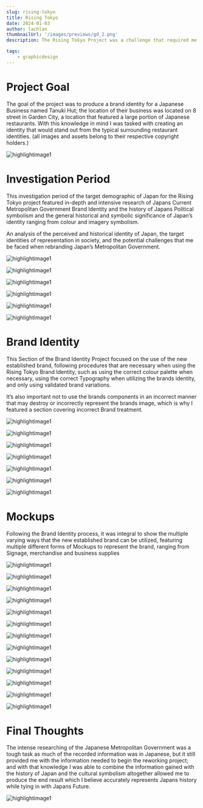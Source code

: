 ```yaml
---
slug: rising-tokyo
title: Rising Tokyo
date: 2024-01-03
author: lachlan
thumbnailUrl: '/images/previews/gd_2.png'
description: The Rising Tokyo Project was a challenge that required me to produce a new Brand Identity for country or a city, replacing the old brand. The Challenge was using the country’s culture and ideals that would accurately represent their identity. The task itself required strenuous research phases and resource gathering to produce an end result.

tags:
    - graphicdesign
---
```


<div className="centered">
<h1>Project Goal</h1>

<p>
    The goal of the project was to produce a brand identity for a Japanese
    Business named Tanuki Hut; the location of their business was located on 8
    street in Garden City, a location that featured a large portion of Japanese
    restaurants. With this knowledge in mind I was tasked with creating an
    identity that would stand out from the typical surrounding restaurant
    identities. (all images and assets belong to their respective copyright
    holders.)
</p>

</div>

![highlightimage1](/images/rising_tokyo/Guide_Page_01_1.png)

<div className="centered">
<h1>Investigation Period</h1>

<p>
    This investigation period of the target demographic of Japan for the Rising
    Tokyo project featured in-depth and intensive research of Japans Current
    Metropolitan Government Brand Identity and the history of Japans Political
    symbolism and the general historical and symbolic significance of Japan’s
    identity ranging from colour and imagery symbolism.
</p>
<p>
    An analysis of the perceived and historical identity of Japan, the target
    identities of representation in society, and the potential challenges that
    me be faced when rebranding Japan’s Metropolitan Government.
</p>

</div>

![highlightimage1](/images/rising_tokyo/Guide_Page_02_1.png)

![highlightimage1](/images/rising_tokyo/Guide_Page_03_1.png)

![highlightimage1](/images/rising_tokyo/Guide_Page_04_1.png)

![highlightimage1](/images/rising_tokyo/Guide_Page_05_1.png)

![highlightimage1](/images/rising_tokyo/Guide_Page_06_1.png)

![highlightimage1](/images/rising_tokyo/Guide_Page_07_1.png)

<div className="centered">
    <h1>Brand Identity</h1>
    <p>
        This Section of the Brand Identity Project focused on the use of the new
        established brand, following procedures that are necessary when using
        the Rising Tokyo Brand Identity, such as using the correct colour
        palette when necessary, using the correct Typography when utilizing the
        brands identity, and only using validated brand variations.
    </p>
    <p>
        It’s also important not to use the brands components in an incorrect
        manner that may destroy or incorrectly represent the brands image, which
        is why I featured a section covering incorrect Brand treatment.
    </p>
</div>

![highlightimage1](/images/rising_tokyo/Guide_Page_08_1.png)

![highlightimage1](/images/rising_tokyo/Guide_Page_09_1.png)

![highlightimage1](/images/rising_tokyo/Guide_Page_10_1.png)

![highlightimage1](/images/rising_tokyo/Guide_Page_11_1.png)

![highlightimage1](/images/rising_tokyo/Guide_Page_12_1.png)

![highlightimage1](/images/rising_tokyo/Guide_Page_13_1.png)

![highlightimage1](/images/rising_tokyo/Guide_Page_14_1.png)

<div className="centered">
    <h1>Mockups</h1>
    <p>
        Following the Brand Identity process, it was integral to show the
        multiple varying ways that the new established brand can be utilized,
        featuring multiple different forms of Mockups to represent the brand,
        ranging from Signage, merchandise and business supplies
    </p>
</div>

![highlightimage1](/images/rising_tokyo/Guide_Page_15_1.png)

![highlightimage1](/images/rising_tokyo/Guide_Page_16_1.png)

![highlightimage1](/images/rising_tokyo/Guide_Page_17_1.png)

![highlightimage1](/images/rising_tokyo/Guide_Page_18_1.png)

![highlightimage1](/images/rising_tokyo/Guide_Page_19_1.png)

![highlightimage1](/images/rising_tokyo/Guide_Page_20_1.png)

![highlightimage1](/images/rising_tokyo/Guide_Page_21_1.png)

![highlightimage1](/images/rising_tokyo/Guide_Page_22_1.png)

![highlightimage1](/images/rising_tokyo/Guide_Page_23_1.png)

![highlightimage1](/images/rising_tokyo/Guide_Page_24_1.png)

![highlightimage1](/images/rising_tokyo/Guide_Page_25_1.png)

![highlightimage1](/images/rising_tokyo/Guide_Page_26_1.png)

![highlightimage1](/images/rising_tokyo/Guide_Page_27_1.png)

<div className="centered">
    <h1>Final Thoughts</h1>
    <p>
        The intense researching of the Japanese Metropolitan Government was a
        tough task as much of the recorded information was in Japanese, but it
        still provided me with the information needed to begin the reworking
        project; and with that knowledge I was able to combine the information
        gained with the history of Japan and the cultural symbolism altogether
        allowed me to produce the end result which I believe accurately
        represents Japans history while tying in with Japans Future.
    </p>
</div>

![highlightimage1](/images/rising_tokyo/Guide_Page_28_3.png)
